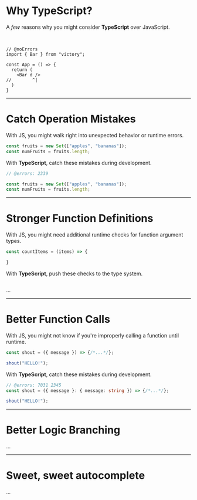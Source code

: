 # Why TypeScript?

A *few* reasons why you might consider **TypeScript** over JavaScript.

&nbsp;


```tsx twoslash
// @noErrors
import { Bar } from "victory";

const App = () => {
  return (
    <Bar d />
//        ^|
  )
}

```

---

# Catch Operation Mistakes

With JS, you might walk right into unexpected behavior or runtime errors.

```js
const fruits = new Set(["apples", "bananas"]);
const numFruits = fruits.length;
````

With **TypeScript**, catch these mistakes during development.

```ts twoslash
// @errors: 2339

const fruits = new Set(["apples", "bananas"]);
const numFruits = fruits.length;
```

---

# Stronger Function Definitions

With JS, you might need additional runtime checks for function argument types.

```js twoslash
const countItems = (items) => {

}
```

With **TypeScript**, push these checks to the type system.

```ts twoslash

```

...

---

# Better Function Calls

With JS, you might not know if you're improperly calling a function until runtime.

```js twoslash
const shout = ({ message }) => {/*...*/};

shout("HELLO!");
```

With **TypeScript**, catch these mistakes during development.

```ts twoslash
// @errors: 7031 2345
const shout = ({ message }: { message: string }) => {/*...*/};

shout("HELLO!");
```

---

# Better Logic Branching

...

---

# Sweet, sweet autocomplete

...
